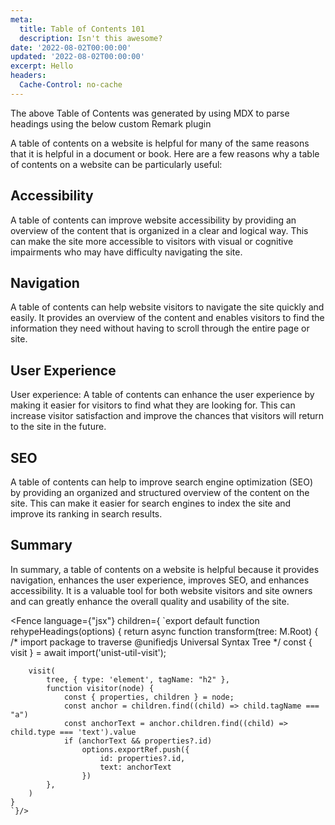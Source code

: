 ```yaml
---
meta:
  title: Table of Contents 101
  description: Isn't this awesome?
date: '2022-08-02T00:00:00'
updated: '2022-08-02T00:00:00'
excerpt: Hello
headers:
  Cache-Control: no-cache
---
```



<TableOfContents/>
The above Table of Contents was generated by using MDX to parse headings using the below custom Remark plugin

A table of contents on a website is helpful for many of the same reasons that it is helpful in a document or book. Here are a few reasons why a table of contents on a website can be particularly useful:

## Accessibility
 A table of contents can improve website accessibility by providing an overview of the content that is organized in a clear and logical way. This can make the site more accessible to visitors with visual or cognitive impairments who may have difficulty navigating the site.


## Navigation
 A table of contents can help website visitors to navigate the site quickly and easily. It provides an overview of the content and enables visitors to find the information they need without having to scroll through the entire page or site.

## User Experience
User experience: A table of contents can enhance the user experience by making it easier for visitors to find what they are looking for. This can increase visitor satisfaction and improve the chances that visitors will return to the site in the future.

## SEO
A table of contents can help to improve search engine optimization (SEO) by providing an organized and structured overview of the content on the site. This can make it easier for search engines to index the site and improve its ranking in search results.


## Summary
In summary, a table of contents on a website is helpful because it provides navigation, enhances the user experience, improves SEO, and enhances accessibility. It is a valuable tool for both website visitors and site owners and can greatly enhance the overall quality and usability of the site.


<Fence language={"jsx"} children={
  `export default function rehypeHeadings(options) {
    return async function transform(tree: M.Root) {
        /* import package to traverse @unifiedjs Universal Syntax Tree */ 
        const { visit } = await import('unist-util-visit');

        visit(
            tree, { type: 'element', tagName: "h2" },
            function visitor(node) {
                const { properties, children } = node;
                const anchor = children.find((child) => child.tagName === "a")
                const anchorText = anchor.children.find((child) => child.type === 'text').value
                if (anchorText && properties?.id)
                    options.exportRef.push({
                        id: properties?.id,
                        text: anchorText
                    })
            },
        )
    }
    `}/>